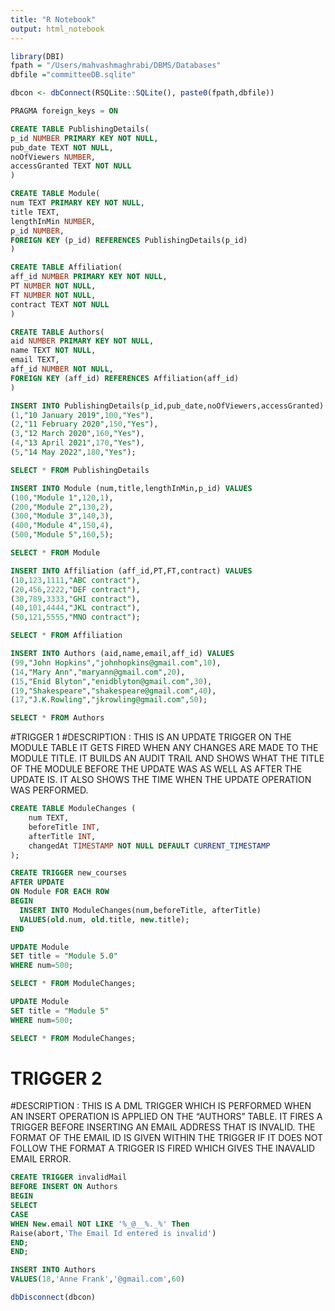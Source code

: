 ```yaml
---
title: "R Notebook"
output: html_notebook
---
```


```r
library(DBI)
fpath = "/Users/mahvashmaghrabi/DBMS/Databases"
dbfile ="committeeDB.sqlite"

dbcon <- dbConnect(RSQLite::SQLite(), paste0(fpath,dbfile))
```

```sql
PRAGMA foreign_keys = ON

```

```sql
CREATE TABLE PublishingDetails(
p_id NUMBER PRIMARY KEY NOT NULL,
pub_date TEXT NOT NULL,
noOfViewers NUMBER,
accessGranted TEXT NOT NULL
)

```

```sql
CREATE TABLE Module(
num TEXT PRIMARY KEY NOT NULL,
title TEXT,
lengthInMin NUMBER,
p_id NUMBER,
FOREIGN KEY (p_id) REFERENCES PublishingDetails(p_id)
)

```


```sql
CREATE TABLE Affiliation(
aff_id NUMBER PRIMARY KEY NOT NULL,
PT NUMBER NOT NULL,
FT NUMBER NOT NULL,
contract TEXT NOT NULL
)

```

```sql
CREATE TABLE Authors(
aid NUMBER PRIMARY KEY NOT NULL,
name TEXT NOT NULL,
email TEXT,
aff_id NUMBER NOT NULL,
FOREIGN KEY (aff_id) REFERENCES Affiliation(aff_id)
)

```

```sql
INSERT INTO PublishingDetails(p_id,pub_date,noOfViewers,accessGranted) VALUES
(1,"10 January 2019",100,"Yes"),
(2,"11 February 2020",150,"Yes"),
(3,"12 March 2020",160,"Yes"),
(4,"13 April 2021",170,"Yes"),
(5,"14 May 2022",180,"Yes");

```

```sql
SELECT * FROM PublishingDetails

```


```sql
INSERT INTO Module (num,title,lengthInMin,p_id) VALUES
(100,"Module 1",120,1),
(200,"Module 2",130,2),
(300,"Module 3",140,3),
(400,"Module 4",150,4),
(500,"Module 5",160,5);

```

```sql
SELECT * FROM Module

```

```sql
INSERT INTO Affiliation (aff_id,PT,FT,contract) VALUES
(10,123,1111,"ABC contract"),
(20,456,2222,"DEF contract"),
(30,789,3333,"GHI contract"),
(40,101,4444,"JKL contract"),
(50,121,5555,"MNO contract");

```

```sql
SELECT * FROM Affiliation

```

```sql
INSERT INTO Authors (aid,name,email,aff_id) VALUES
(99,"John Hopkins","johnhopkins@gmail.com",10),
(14,"Mary Ann","maryann@gmail.com",20),
(15,"Enid Blyton","enidblyton@gmail.com",30),
(19,"Shakespeare","shakespeare@gmail.com",40),
(17,"J.K.Rowling","jkrowling@gmail.com",50);

```

```sql
SELECT * FROM Authors

```
#TRIGGER 1
#DESCRIPTION : THIS IS AN UPDATE TRIGGER ON THE MODULE TABLE IT GETS FIRED WHEN ANY CHANGES ARE MADE TO THE MODULE TITLE. IT BUILDS AN AUDIT TRAIL AND SHOWS WHAT THE TITLE OF THE MODULE BEFORE THE UPDATE WAS AS WELL AS AFTER THE UPDATE IS. IT ALSO SHOWS THE TIME WHEN THE UPDATE OPERATION WAS PERFORMED.

```sql
CREATE TABLE ModuleChanges (
    num TEXT,
    beforeTitle INT,
    afterTitle INT,
    changedAt TIMESTAMP NOT NULL DEFAULT CURRENT_TIMESTAMP
);

```

```sql

CREATE TRIGGER new_courses
AFTER UPDATE
ON Module FOR EACH ROW
BEGIN
  INSERT INTO ModuleChanges(num,beforeTitle, afterTitle)
  VALUES(old.num, old.title, new.title);
END 

```

```sql
UPDATE Module
SET title = "Module 5.0"
WHERE num=500;

```

```sql
SELECT * FROM ModuleChanges;

```

```sql
UPDATE Module
SET title = "Module 5"
WHERE num=500;
```

```sql
SELECT * FROM ModuleChanges;

```

# TRIGGER 2
#DESCRIPTION : THIS IS A DML TRIGGER WHICH IS PERFORMED WHEN AN INSERT OPERATION IS APPLIED ON THE "AUTHORS" TABLE. IT FIRES A TRIGGER BEFORE INSERTING AN EMAIL ADDRESS THAT IS INVALID. THE FORMAT OF THE EMAIL ID IS GIVEN WITHIN THE TRIGGER IF IT DOES NOT FOLLOW THE FORMAT A TRIGGER IS FIRED WHICH GIVES THE INAVALID EMAIL ERROR.
```sql
CREATE TRIGGER invalidMail
BEFORE INSERT ON Authors
BEGIN
SELECT
CASE
WHEN New.email NOT LIKE '%_@__%._%' Then
Raise(abort,'The Email Id entered is invalid')
END;
END;

```

```sql
INSERT INTO Authors
VALUES(18,'Anne Frank','@gmail.com',60)


```

```r
dbDisconnect(dbcon)
```


